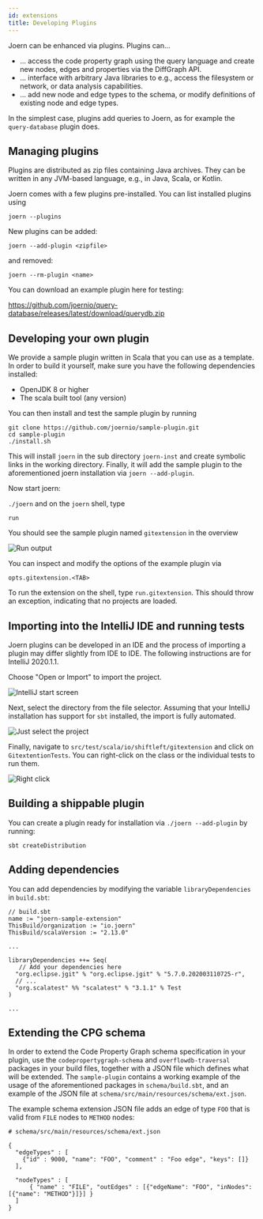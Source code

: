 ```yaml
---
id: extensions
title: Developing Plugins
---
```


Joern can be enhanced via plugins. Plugins can...

* ... access the code property graph using the query language
and create new nodes, edges and properties via the DiffGraph
API.
* ... interface with arbitrary Java libraries to
e.g., access the filesystem or network, or data analysis capabilities.
* ... add new node and edge types to the
schema, or modify definitions of existing node and edge types.

In the simplest case, plugins add queries to Joern, as for example the 
`query-database` plugin does.

## Managing plugins

Plugins are  distributed as zip files containing Java archives. They
can be written in any JVM-based language, e.g., in Java, Scala, or
Kotlin.

Joern comes with a few plugins pre-installed. You can list installed
plugins using

```
joern --plugins
```

New plugins can be added:

```
joern --add-plugin <zipfile>
```

and removed:

```
joern --rm-plugin <name>
```

You can download an example plugin here for testing:

https://github.com/joernio/query-database/releases/latest/download/querydb.zip

## Developing your own plugin

We provide a sample plugin written in Scala that you can use as a template.
In order to build it yourself, make sure you have the following dependencies
installed:

* OpenJDK 8 or higher
* The scala built tool (any version)

You can then install and test the sample plugin by running

```
git clone https://github.com/joernio/sample-plugin.git
cd sample-plugin
./install.sh
```

This will install `joern` in the sub directory `joern-inst` and create 
symbolic links in the working directory. Finally, it will add the sample 
plugin to the aforementioned joern installation via `joern --add-plugin`.

Now start joern:

``
./joern
``
and on the `joern` shell, type

```
run
```

You should see the sample plugin named `gitextension` in the overview

![Run output](/img/run.png)


You can inspect and modify the options of the example plugin via

```
opts.gitextension.<TAB>
```

To run the extension on the shell, type `run.gitextension`. This should 
throw an exception, indicating that no projects are loaded.

## Importing into the IntelliJ IDE and running tests

Joern plugins can be developed in an IDE and the process of
importing a plugin may differ slightly from IDE to IDE. The
following instructions are for IntelliJ 2020.1.1.

Choose "Open or Import" to import the project.

![IntelliJ start screen](/img/startscreen.png)


Next, select the directory from the file selector. Assuming that your
IntelliJ installation has support for `sbt` installed, the import is
fully automated.

![Just select the project](/img/select.png)


Finally, navigate to `src/test/scala/io/shiftleft/gitextension` and
click on `GitextentionTests`. You can right-click on the class or the
individual tests to run them.

![Right click](/img/runtests.png)


## Building a shippable plugin

You can create a plugin ready for installation via `./joern --add-plugin` by 
running:

```
sbt createDistribution
```

## Adding dependencies

You can add dependencies by modifying the variable
`libraryDependencies` in `build.sbt`:

```
// build.sbt
name := "joern-sample-extension"
ThisBuild/organization := "io.joern"
ThisBuild/scalaVersion := "2.13.0"

...

libraryDependencies ++= Seq(
   // Add your dependencies here
  "org.eclipse.jgit" % "org.eclipse.jgit" % "5.7.0.202003110725-r",
  // ...
  "org.scalatest" %% "scalatest" % "3.1.1" % Test
)

...
```

## Extending the CPG schema

In order to extend the Code Property Graph schema specification in your
plugin, use the `codepropertygraph-schema` and `overflowdb-traversal` packages
in your build files, together with a JSON file which defines what will be
extended. The `sample-plugin` contains a working example of the usage of the
aforementioned packages in `schema/build.sbt`, and an example of the
JSON file at `schema/src/main/resources/schema/ext.json`.

The example schema extension JSON file adds an edge of type `FOO` that is
valid from `FILE` nodes to `METHOD` nodes:

```
# schema/src/main/resources/schema/ext.json

{
  "edgeTypes" : [
    {"id" : 9000, "name": "FOO", "comment" : "Foo edge", "keys": []}
  ],

  "nodeTypes" : [
      { "name" : "FILE", "outEdges" : [{"edgeName": "FOO", "inNodes": [{"name": "METHOD"}]}] }
  ]
}
```
